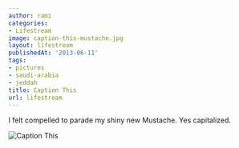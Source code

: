 ```yaml
---
author: rami
categories:
- Lifestream
image: caption-this-mustache.jpg
layout: lifestream
publishedAt: '2013-06-11'
tags:
- pictures
- saudi-arabia
- jeddah
title: Caption This
url: lifestream
---
```


I felt compelled to parade my shiny new Mustache. Yes capitalized.

![Caption This](/assets/images/content/lifestream/caption-this-mustache.jpg)